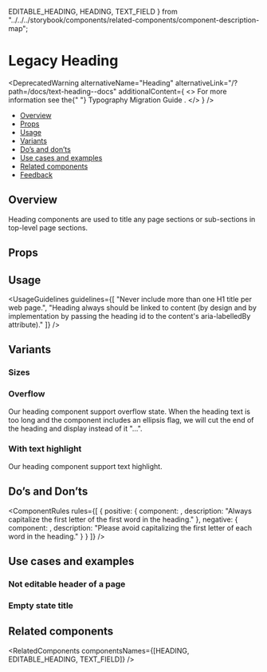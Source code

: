   EDITABLE_HEADING,
  HEADING,
  TEXT_FIELD
} from "../../../storybook/components/related-components/component-description-map";

<Meta of={LegacyHeadingStories} />

# Legacy Heading

<DeprecatedWarning
  alternativeName="Heading"
  alternativeLink="/?path=/docs/text-heading--docs"
  additionalContent={
    <>
      For more information see the{" "}
      <StorybookLink page="Typography Migration Guide" size={StorybookLink.sizes.SMALL}>
        Typography Migration Guide
      </StorybookLink>
      .
    </>
  }
/>

- [Overview](#overview)
- [Props](#props)
- [Usage](#usage)
- [Variants](#variants)
- [Do’s and don’ts](#dos-and-donts)
- [Use cases and examples](#use-cases-and-examples)
- [Related components](#related-components)
- [Feedback](#feedback)

## Overview

Heading components are used to title any page sections or sub-sections in top-level page sections.

<Canvas of={LegacyHeadingStories.Overview} />

## Props

<PropsTable />

## Usage

<UsageGuidelines
  guidelines={[
    "Never include more than one H1 title per web page.",
    "Heading always should be linked to content (by design and by implementation by passing the heading id to the content's aria-labelledBy attribute)."
  ]}
/>

<TipEditableHeading />

## Variants

### Sizes

<Canvas of={LegacyHeadingStories.Sizes} />

### Overflow

Our heading component support overflow state.
When the heading text is too long and the component includes an ellipsis flag, we will cut the end of the heading and display instead of it "...".

<Canvas of={LegacyHeadingStories.Overflow} />

### With text highlight

Our heading component support text highlight.

<Canvas of={LegacyHeadingStories.TextHighlight} />

## Do’s and Don’ts

<ComponentRules
  rules={[
    {
      positive: {
        component: <Heading value="Hello world" />,
        description: "Always capitalize the first letter of the first word in the heading."
      },
      negative: {
        component: <Heading value="Hello World" />,
        description: "Please avoid capitalizing the first letter of each word in the heading."
      }
    }
  ]}
/>

## Use cases and examples

### Not editable header of a page

<Canvas of={LegacyHeadingStories.NotEditableHeaderOfAPage} />

### Empty state title

<Canvas of={LegacyHeadingStories.EmptyStateTitle} />

## Related components

<RelatedComponents componentsNames={[HEADING, EDITABLE_HEADING, TEXT_FIELD]} />
